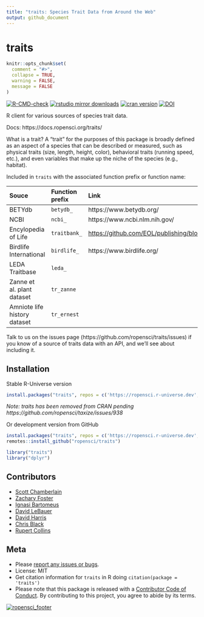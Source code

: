 ```yaml
---
title: "traits: Species Trait Data from Around the Web"
output: github_document
---
```


traits
=======

```r
knitr::opts_chunk$set(
  comment = "#>",
  collapse = TRUE,
  warning = FALSE,
  message = FALSE
)
```

<!--[![cran checks](https://cranchecks.info/badges/worst/traits)](https://cranchecks.info/pkgs/traits)-->
[![R-CMD-check](https://github.com/ropensci/traits/actions/workflows/R-CMD-check.yaml/badge.svg)](https://github.com/ropensci/traits/actions/workflows/R-CMD-check.yaml)
[![rstudio mirror downloads](https://cranlogs.r-pkg.org/badges/traits)](https://github.com/r-hub/cranlogs.app)
[![cran version](https://www.r-pkg.org/badges/version/traits)](https://CRAN.R-project.org/package=traits)
[![DOI](https://zenodo.org/badge/DOI/10.5281/zenodo.11224037.svg)](https://doi.org/10.5281/zenodo.11224037)

R client for various sources of species trait data.

Docs: https://docs.ropensci.org/traits/

What is a trait? A "trait" for the purposes of this package is broadly defined as an aspect of a species that can be described or measured, such as physical traits (size, length, height, color), behavioral traits (running speed, etc.), and even variables that make up the niche of the species (e.g., habitat).

Included in `traits` with the associated function prefix or function name:

<table>
<colgroup>
<col style="text-align:left;"/>
<col style="text-align:left;"/>
<col style="text-align:left;"/>
<col style="text-align:left;"/>
</colgroup>

<thead>
<tr>
  <th style="text-align:left;">Souce</th>
  <th style="text-align:left;">Function prefix</th>
  <th style="text-align:left;">Link</th>
</tr>
</thead>

<tbody>
<tr>
  <td style="text-align:left;">BETYdb</td>
  <td style="text-align:left;"><code>betydb_</code></td>
  <td style="text-align:left;">https://www.betydb.org/</td>
</tr>
<tr>
  <td style="text-align:left;">NCBI</td>
  <td style="text-align:left;"><code>ncbi_</code></td>
  <td style="text-align:left;">https://www.ncbi.nlm.nih.gov/</td>
</tr>
<tr>
  <td style="text-align:left;">Encylopedia of Life</td>
  <td style="text-align:left;"><code>traitbank_</code></td>
  <td style="text-align:left;">

<https://github.com/EOL/publishing/blob/master/doc/api.md>
</td>
</tr>
<tr>
  <td style="text-align:left;">Birdlife International</td>
  <td style="text-align:left;"><code>birdlife_</code></td>
  <td style="text-align:left;">https://www.birdlife.org/</td>
</tr>
<tr>
  <td style="text-align:left;">LEDA Traitbase</td>
  <td style="text-align:left;"><code>leda_</code></td>
  <td style="text-align:left;"></td>
</tr>
<tr>
  <td style="text-align:left;">Zanne et al. plant dataset</td>
  <td style="text-align:left;"><code>tr_zanne</code></td>
  <td style="text-align:left;"></td>
</tr>
<tr>
  <td style="text-align:left;">Amniote life history dataset</td>
  <td style="text-align:left;"><code>tr_ernest</code></td>
  <td style="text-align:left;"></td>
</tr>
</tbody>
</table>


Talk to us on the issues page (https://github.com/ropensci/traits/issues) if you know of a source of traits data with an API, and we'll see about including it.

## Installation

Stable R-Universe version

```r
install.packages("traits", repos = c('https://ropensci.r-universe.dev', 'https://cloud.r-project.org'))
```

_Note: traits has been removed from CRAN pending https://github.com/ropensci/taxize/issues/938_

Or development version from GitHub

```r
install.packages("traits", repos = c('https://ropensci.r-universe.dev', 'https://cloud.r-project.org')) 
remotes::install_github("ropensci/traits")
```

```r
library("traits")
library("dplyr")
```

## Contributors

* [Scott Chamberlain](https://github.com/sckott)
* [Zachary Foster](https://github.com/zachary-foster)
* [Ignasi Bartomeus](https://github.com/ibartomeus)
* [David LeBauer](https://github.com/dlebauer)
* [David Harris](https://github.com/davharris)
* [Chris Black](https://github.com/infotroph)
* [Rupert Collins](https://github.com/boopsboops)

## Meta

* Please [report any issues or bugs](https://github.com/ropensci/traits/issues).
* License: MIT
* Get citation information for `traits` in R doing `citation(package = 'traits')`
* Please note that this package is released with a [Contributor Code of Conduct](https://ropensci.org/code-of-conduct/). By contributing to this project, you agree to abide by its terms.

[![ropensci_footer](https://ropensci.org/public_images/github_footer.png)](https://ropensci.org)

